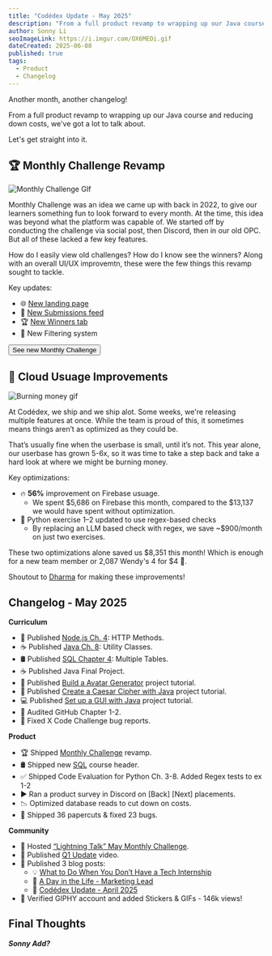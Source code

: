 ```yaml
---
title: "Codédex Update - May 2025"
description: "From a full product revamp to wrapping up our Java course and reducing down costs, we've got a lot to talk about."
author: Sonny Li
seoImageLink: https://i.imgur.com/OX6MEDi.gif
dateCreated: 2025-06-08
published: true
tags:
  - Product
  - Changelog
---
```


Another month, another changelog!

From a full product revamp to wrapping up our Java course and reducing down costs, we've got a lot to talk about.

Let's get straight into it.

## 🏆 Monthly Challenge Revamp

![Monthly Challenge GIf](https://i.imgur.com/OX6MEDi.gif)

Monthly Challenge was an idea we came up with back in 2022, to give our learners something fun to look forward to every month. At the time, this idea was beyond what the platform was capable of. We started off by conducting the challenge via social post, then Discord, then in our old OPC. But all of these lacked a few key features.

How do I easily view old challenges? How do I know see the winners? Along with an overall UI/UX improvemtn, these were the few things this revamp sought to tackle.

Key updates:

- 🌐 [New landing page](https://www.codedex.io/community/monthly-challenge)
- 📝 [New Submissions feed](https://www.codedex.io/community/monthly-challenge/aZwonmhOYu8BWfZLpGZK?tab=submissions)
- 🏆 [New Winners tab](https://www.codedex.io/community/monthly-challenge/aZwonmhOYu8BWfZLpGZK?tab=winners)
- 🧩 New Filtering system

<div
  style={{
    display: "flex",
    justifyContent: "center",
    marginBottom: "1.2rem",
    transform: "scale(.9)",
  }}
>
  <a
    href="https://www.codedex.io/community/monthly-challenge"
    style={{ all: "unset" }}
    target="_blank"
    and
    rel="noopener noreferrer"
  >
    <Button variant="yellow">See new Monthly Challenge</Button>
  </a>
</div>

## 🤑 Cloud Usuage Improvements

![Burning money gif](https://i.imgur.com/vI0koYT.jpeg)

At Codédex, we ship and we ship alot. Some weeks, we're releasing multiple features at once. While the team is proud of this, it sometimes means things aren’t as optimized as they could be.

That’s usually fine when the userbase is small, until it’s not. This year alone, our userbase has grown 5-6x, so it was time to take a step back and take a hard look at where we might be burning money.

Key optimizations:

- 🔥 **56%** improvement on Firebase usuage.
  - We spent \$5,686 on Firebase this month, compared to the \$13,137 we would have spent without optimization.
- 🧪 Python exercise 1–2 updated to use regex-based checks
  - By replacing an LLM based check with regex, we save ~$900/month on just two exercises.

These two optimizations alone saved us \$8,351 this month! Which is enough for a new team member or 2,087 Wendy's 4 for \$4 🍔.

Shoutout to [Dharma](https://www.codedex.io/@dharma) for making these improvements!

## Changelog - May 2025

**Curriculum**

- 🦠 Published [Node.js Ch. 4](https://www.codedex.io/nodejs): HTTP Methods.
- ☕️ Published [Java Ch. 8](https://www.codedex.io/java): Utility Classes.
- 🛢️ Published [SQL Chapter 4](https://www.codedex.io/sql): Multiple Tables.
- ☕️ Published Java Final Project.
- 🎲 Published [Build a Avatar Generator](https://www.codedex.io/projects/build-a-randomizer-generator-with-html-css-js) project tutorial.
- 🔐 Published [Create a Caesar Cipher with Java](https://www.codedex.io/projects/create-a-caesar-cipher-with-java) project tutorial.
- 💻 Published [Set up a GUI with Java](https://www.codedex.io/projects/set-up-a-gui-with-java) project tutorial.
- 🐙 Audited GitHub Chapter 1-2.
- 🧹 Fixed X Code Challenge bug reports.

**Product**

- 🏆 Shipped [Monthly Challenge](https://www.codedex.io/community/monthly-challenge) revamp.
- 🛢️ Shipped new [SQL](https://www.codedex.io/sql) course header.
- ✅ Shipped Code Evaluation for Python Ch. 3-8. Added Regex tests to ex 1-2
- ▶️ Ran a product survey in Discord on [Back] [Next] placements.
- 📉 Optimized database reads to cut down on costs.
- 🧹 Shipped 36 papercuts & fixed 23 bugs.

**Community**

- 🙈 Hosted [“Lightning Talk” May Monthly Challenge](https://www.codedex.io/community/monthly-challenge/aZwonmhOYu8BWfZLpGZK).
- 🚀 Published [Q1 Update](https://www.youtube.com/watch?v=k95j4eQ4HTU&t=1s&ab_channel=Cod%C3%A9dex) video.
- 📰 Published 3 blog posts:
  - 💡 [What to Do When You Don’t Have a Tech Internship](https://www.codedex.io/blog/what-to-do-when-you-dont-have-a-tech-internship)
  - 🤳 [A Day in the Life - Marketing Lead](https://www.codedex.io/blog/a-day-in-the-life-of-a-marketing-lead-at-a-startup)
  - 📜 [Codédex Update - April 2025](https://www.codedex.io/blog/codedex-update-april-2025)
- 👾 Verified GIPHY account and added Stickers & GIFs - 146k views!

## Final Thoughts

___Sonny Add?___

